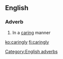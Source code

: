 ==English==

===Adverb===
{{head|en}}

# In a [[caring]] manner

[[Category:English adverbs]]

[[ko:caringly]]
[[fi:caringly]]